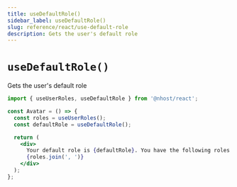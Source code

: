 ```yaml
---
title: useDefaultRole()
sidebar_label: useDefaultRole()
slug: reference/react/use-default-role
description: Gets the user's default role
---
```


# `useDefaultRole()`

Gets the user's default role

```jsx
import { useUserRoles, useDefaultRole } from '@nhost/react';

const Avatar = () => {
  const roles = useUserRoles();
  const defaultRole = useDefaultRole();

  return (
    <div>
      Your default role is {defaultRole}. You have the following roles:{' '}
      {roles.join(', ')}
    </div>
  );
};
```
